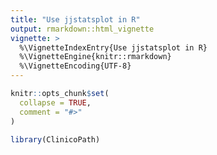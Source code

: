 ```yaml
---
title: "Use jjstatsplot in R"
output: rmarkdown::html_vignette
vignette: >
  %\VignetteIndexEntry{Use jjstatsplot in R}
  %\VignetteEngine{knitr::rmarkdown}
  %\VignetteEncoding{UTF-8}
---
```


```r
knitr::opts_chunk$set(
  collapse = TRUE,
  comment = "#>"
)
```

```r
library(ClinicoPath)
```
